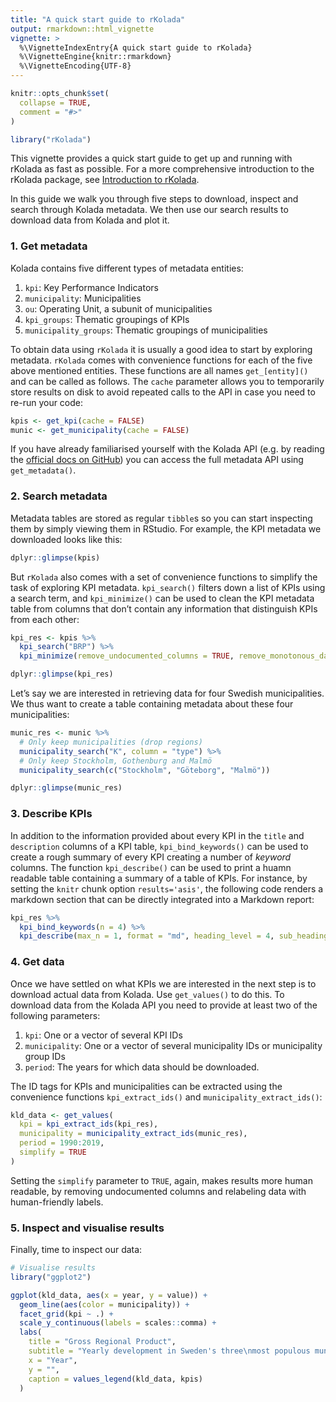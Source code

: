 ```yaml
---
title: "A quick start guide to rKolada"
output: rmarkdown::html_vignette
vignette: >
  %\VignetteIndexEntry{A quick start guide to rKolada}
  %\VignetteEngine{knitr::rmarkdown}
  %\VignetteEncoding{UTF-8}
---
```


```r
knitr::opts_chunk$set(
  collapse = TRUE,
  comment = "#>"
)
```

```r
library("rKolada")
```

This vignette provides a quick start guide to get up and running with rKolada as fast as possible. For a more comprehensive introduction to the rKolada package, see [Introduction to rKolada](introduction-to-rkolada.html).

In this guide we walk you through five steps to download, inspect and search through Kolada metadata. We then use our search results to download data from Kolada and plot it.

### 1. Get metadata

Kolada contains five different types of metadata entities: 

1. `kpi`: Key Performance Indicators
1. `municipality`: Municipalities
1. `ou`: Operating Unit, a subunit of municipalities
1. `kpi_groups`: Thematic groupings of KPIs
1. `municipality_groups`: Thematic groupings of municipalities

To obtain data using `rKolada` it is usually a good idea to start by exploring metadata. `rKolada` comes with convenience functions for each of the five above mentioned entities. These functions are all names `get_[entity]()` and can be called as follows. The `cache` parameter allows you to temporarily store results on disk to avoid repeated calls to the API in case you need to re-run your code:

```r
kpis <- get_kpi(cache = FALSE)
munic <- get_municipality(cache = FALSE)
```

If you have already familiarised yourself with the Kolada API (e.g. by reading the [official docs on GitHub](https://github.com/Hypergene/kolada)) you can access the full metadata API using `get_metadata()`.

### 2. Search metadata

Metadata tables are stored as regular `tibble`s so you can start inspecting them by simply viewing them in RStudio. For example, the KPI metadata we downloaded looks like this:

```r
dplyr::glimpse(kpis)
```

But `rKolada` also comes with a set of convenience functions to simplify the task of exploring KPI metadata. `kpi_search()` filters down a list of KPIs using a search term, and `kpi_minimize()` can be used to clean the KPI metadata table from columns that don't contain any information that distinguish KPIs from each other:

```r
kpi_res <- kpis %>%
  kpi_search("BRP") %>%
  kpi_minimize(remove_undocumented_columns = TRUE, remove_monotonous_data = TRUE)

dplyr::glimpse(kpi_res)
```

Let's say we are interested in retrieving data for four Swedish municipalities. We thus want to create a table containing metadata about these four municipalities:

```r
munic_res <- munic %>% 
  # Only keep municipalities (drop regions)
  municipality_search("K", column = "type") %>% 
  # Only keep Stockholm, Gothenburg and Malmö
  municipality_search(c("Stockholm", "Göteborg", "Malmö"))

dplyr::glimpse(munic_res)
```



### 3. Describe KPIs

In addition to the information provided about every KPI in the `title` and `description` columns of a KPI table, `kpi_bind_keywords()` can be used to create a rough summary of every KPI creating a number of _keyword_ columns. The function `kpi_describe()` can be used to print a huamn readable table containing a summary of a table of KPIs. For instance, by setting the `knitr` chunk option `results='asis'`, the following code renders a markdown section that can be directly integrated into a Markdown report:

```r
kpi_res %>%
  kpi_bind_keywords(n = 4) %>% 
  kpi_describe(max_n = 1, format = "md", heading_level = 4, sub_heading_level = 5)
```

### 4. Get data

Once we have settled on what KPIs we are interested in the next step is to download actual data from Kolada. Use `get_values()` to do this. To download data from the Kolada API you need to provide at least two of the following parameters:

1. `kpi`: One or a vector of several KPI IDs
1. `municipality`: One or a vector of several municipality IDs or municipality group IDs
1. `period`: The years for which data should be downloaded.

The ID tags for KPIs and municipalities can be extracted using the convenience functions `kpi_extract_ids()` and `municipality_extract_ids()`:

```r
kld_data <- get_values(
  kpi = kpi_extract_ids(kpi_res),
  municipality = municipality_extract_ids(munic_res),
  period = 1990:2019,
  simplify = TRUE
)
```

Setting the `simplify` parameter to `TRUE`, again, makes results more human readable, by removing undocumented columns and relabeling data with human-friendly labels.


### 5. Inspect and visualise results

Finally, time to inspect our data:

```r
# Visualise results
library("ggplot2")

ggplot(kld_data, aes(x = year, y = value)) +
  geom_line(aes(color = municipality)) +
  facet_grid(kpi ~ .) +
  scale_y_continuous(labels = scales::comma) +
  labs(
    title = "Gross Regional Product",
    subtitle = "Yearly development in Sweden's three\nmost populous municipalities",
    x = "Year",
    y = "",
    caption = values_legend(kld_data, kpis)
  )
```



